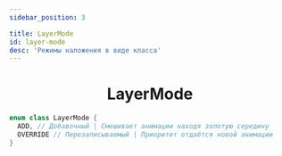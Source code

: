 ```yaml
---
sidebar_position: 3

title: LayerMode
id: layer-mode
desc: 'Режимы наложения в виде класса'
---
```


<div align="center">

# LayerMode

</div>

```kts
enum class LayerMode {
  ADD, // Добавочный | Смешивает анимации находя золотую середину
  OVERRIDE // Перезаписываемый | Приоритет отдаётся новой анимации
}
```
